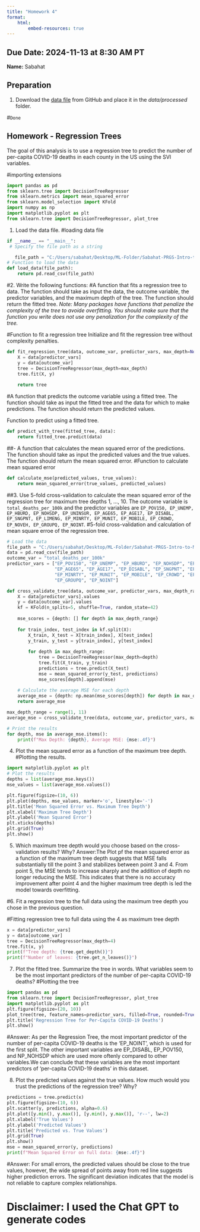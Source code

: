 ```yaml
---
title: "Homework 4"
format: 
    html:
        embed-resources: true
---
```



__Due Date:__ 2024-11-13 at 8:30 AM PT
---


__Name:__ Sabahat


## Preparation

1. Download the [data file](https://github.com/gabehassler/PRGS-Intro-to-ML-2024/blob/main/data/processed/svi_covid.csv) from GitHub and place it in the _data/processed_ folder.

#`Done`

## Homework - Regression Trees

The goal of this analysis is to use a regression tree to predict the number of per-capita COVID-19 deaths in each county in the US using the SVI variables.


#importing extensions
```python
import pandas as pd
from sklearn.tree import DecisionTreeRegressor
from sklearn.metrics import mean_squared_error
from sklearn.model_selection import KFold
import numpy as np
import matplotlib.pyplot as plt
from sklearn.tree import DecisionTreeRegressor, plot_tree
```

1. Load the data file.
#loading data file
```python
if __name__ == "__main__":
 # Specify the file path as a string

   file_path = "C:/Users/sabahat/Desktop/ML-Folder/Sabahat-PRGS-Intro-to-ML-2024/data/processed/svi_covid.csv"
# Function to load the data
def load_data(file_path):
    return pd.read_csv(file_path)

```

#2. Write the following functions:
#A function that fits a regression tree to data. The function should take as input the data, the outcome variable, the predictor variables, and the maximum depth of the tree. The function should return the fitted tree.
_Note: Many packages have functions that penalize the complexity of the tree to avoide overfitting. You should make sure that the function you write does not use any penalization for the complexity of the tree._

#Function to fit a regression tree Initialize and fit the regression tree without complexity penalties.
```python
def fit_regression_tree(data, outcome_var, predictor_vars, max_depth=None):
    X = data[predictor_vars]
    y = data[outcome_var]
    tree = DecisionTreeRegressor(max_depth=max_depth)
    tree.fit(X, y)
    
    return tree
```
#A function that predicts the outcome variable using a fitted tree. The function should take as input the fitted tree and the data for which to make predictions. The function should return the predicted values.

Function to predict using a fitted tree.
```python

def predict_with_tree(fitted_tree, data):
    return fitted_tree.predict(data)
```

##- A function that calculates the mean squared error of the predictions. The function should take as input the predicted values and the true values. The function should return the mean squared error.
#Function to calculate mean squared error
```python
def calculate_mse(predicted_values, true_values):
    return mean_squared_error(true_values, predicted_values)
```

##3. Use 5-fold cross-validation to calculate the mean squared error of the regression tree for maximum tree depths 1, ..., 10.
The outcome variable is `total_deaths_per_100k` and the predictor variables are `EP_POV150, EP_UNEMP, EP_HBURD, EP_NOHSDP, EP_UNINSUR, EP_AGE65, EP_AGE17, EP_DISABL, EP_SNGPNT, EP_LIMENG, EP_MINRTY, EP_MUNIT, EP_MOBILE, EP_CROWD, EP_NOVEH, EP_GROUPQ, EP_NOINT`.
#5-fold cross-validation and calculation of mean square erroe of the regression tree.

```python
# Load the data
file_path = "C:/Users/sabahat/Desktop/ML-Folder/Sabahat-PRGS-Intro-to-ML-2024/data/processed/svi_covid.csv"
data = pd.read_csv(file_path)
outcome_var = "total_deaths_per_100k"
predictor_vars = ["EP_POV150", "EP_UNEMP", "EP_HBURD", "EP_NOHSDP", "EP_UNINSUR", 
                  "EP_AGE65", "EP_AGE17", "EP_DISABL", "EP_SNGPNT", "EP_LIMENG", 
                  "EP_MINRTY", "EP_MUNIT", "EP_MOBILE", "EP_CROWD", "EP_NOVEH", 
                  "EP_GROUPQ", "EP_NOINT"]

def cross_validate_tree(data, outcome_var, predictor_vars, max_depth_range):
    X = data[predictor_vars].values
    y = data[outcome_var].values
    kf = KFold(n_splits=5, shuffle=True, random_state=42)
    
    mse_scores = {depth: [] for depth in max_depth_range}
    
    for train_index, test_index in kf.split(X):
        X_train, X_test = X[train_index], X[test_index]
        y_train, y_test = y[train_index], y[test_index]
        
        for depth in max_depth_range:
            tree = DecisionTreeRegressor(max_depth=depth)
            tree.fit(X_train, y_train)
            predictions = tree.predict(X_test)
            mse = mean_squared_error(y_test, predictions)
            mse_scores[depth].append(mse)
    
    # Calculate the average MSE for each depth
    average_mse = {depth: np.mean(mse_scores[depth]) for depth in max_depth_range}
    return average_mse

max_depth_range = range(1, 11)
average_mse = cross_validate_tree(data, outcome_var, predictor_vars, max_depth_range)

# Print the results
for depth, mse in average_mse.items():
    print(f"Max Depth: {depth}, Average MSE: {mse:.4f}")
```

4. Plot the mean squared error as a function of the maximum tree depth.
#Plotting the results.
```python
import matplotlib.pyplot as plt
# Plot the results
depths = list(average_mse.keys())
mse_values = list(average_mse.values())

plt.figure(figsize=(10, 6))
plt.plot(depths, mse_values, marker='o', linestyle='-')
plt.title('Mean Squared Error vs. Maximum Tree Depth')
plt.xlabel('Maximum Tree Depth')
plt.ylabel('Mean Squared Error')
plt.xticks(depths)
plt.grid(True)
plt.show()
```

5. Which maximum tree depth would you choose based on the cross-validation results? Why?
Answer:The Plot pf the mean squared error as a function of the maximum tree depth suggests that MSE falls substantially till the point 3 and stabilizes between point 3 and 4. From point 5, the MSE tends to increase sharply and the addition of depth no longer reducing the MSE. This indicates that there is no accuracy improvement after point 4 and the higher maximum tree depth is led the model towards overfitting.

#6. Fit a regression tree to the full data using the maximum tree depth you chose in the previous question.

#Fitting regression tree to full data using the 4 as maximum tree depth
```python
x = data[predictor_vars]
y = data[outcome_var]
tree = DecisionTreeRegressor(max_depth=4)
tree.fit(x, y)
print(f"Tree depth: {tree.get_depth()}")
print(f"Number of leaves: {tree.get_n_leaves()}")
```

7. Plot the fitted tree. Summarize the tree in words. What variables seem to be the most important predictors of the number of per-capita COVID-19 deaths?
#Plotting the tree
```python
import pandas as pd
from sklearn.tree import DecisionTreeRegressor, plot_tree
import matplotlib.pyplot as plt
plt.figure(figsize=(20, 10))
plot_tree(tree, feature_names=predictor_vars, filled=True, rounded=True)
plt.title('Regression Tree for Per-Capita COVID-19 Deaths')
plt.show()
```
#Answer: As per the Regression Tree, the most important predictor of the number of per-capita COVID-19 deaths is the 'EP_NOINT', which is used for the first split. The other important variables are EP_DISABL, EP_POV150, and NP_NOHSDP which are used more oftenly compared to other variables.We can conclude that these variables are the most important predictors of 'per-capita COVID-19 deaths' in this dataset.

8. Plot the predicted values against the true values. How much would you trust the predictions of the regression tree? Why?
```python
predictions = tree.predict(x)
plt.figure(figsize=(10, 6))
plt.scatter(y, predictions, alpha=0.6)
plt.plot([y.min(), y.max()], [y.min(), y.max()], 'r--', lw=2)
plt.xlabel('True Values')
plt.ylabel('Predicted Values')
plt.title('Predicted vs. True Values')
plt.grid(True)
plt.show()
mse = mean_squared_error(y, predictions)
print(f"Mean Squared Error on full data: {mse:.4f}")
```
#Answer: For small errors, the predicted values should be close to the true values, however, the wide spread of points away from red line suggests higher prediction errors. The significant deviation indicates that the model is not reliable to capture complex relationships.

# Disclaimer: I used the Chat GPT to generate codes
